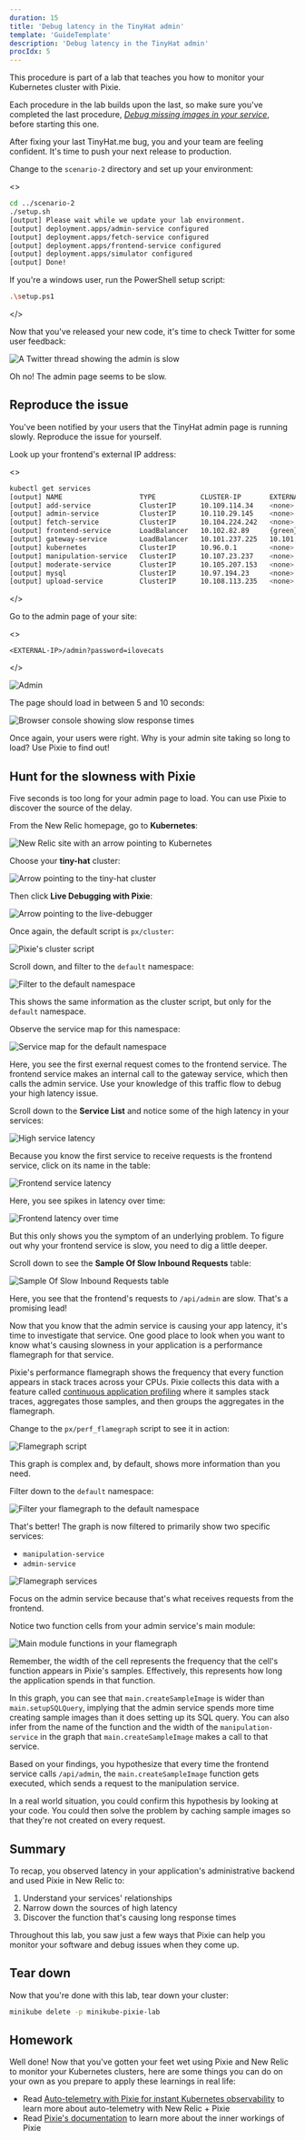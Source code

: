 ```yaml
---
duration: 15
title: 'Debug latency in the TinyHat admin'
template: 'GuideTemplate'
description: 'Debug latency in the TinyHat admin'
procIdx: 5
---
```


<Callout variant="course" title="lab">

This procedure is part of a lab that teaches you how to monitor your Kubernetes cluster with Pixie.

Each procedure in the lab builds upon the last, so make sure you've completed the last procedure, [_Debug missing images in your service_](/collect-data/pixie/scenario-1), before starting this one.

</Callout>

After fixing your last TinyHat.me bug, you and your team are feeling confident. It's time to push your next release to production.

Change to the `scenario-2` directory and set up your environment:

<>

```bash
cd ../scenario-2
./setup.sh
[output] Please wait while we update your lab environment.
[output] deployment.apps/admin-service configured
[output] deployment.apps/fetch-service configured
[output] deployment.apps/frontend-service configured
[output] deployment.apps/simulator configured
[output] Done!
```

<Callout variant="important">

If you're a windows user, run the PowerShell setup script:

```sh
.\setup.ps1
```

</Callout>

</>

Now that you've released your new code, it's time to check Twitter for some user feedback:

![A Twitter thread showing the admin is slow](../../../images/pixie/scenario-2-twitter.png)

Oh no! The admin page seems to be slow.

## Reproduce the issue

You've been notified by your users that the TinyHat admin page is running slowly. Reproduce the issue for yourself.

<Steps>

<Step>

Look up your frontend's external IP address:

<>

```bash
kubectl get services
[output] NAME                   TYPE           CLUSTER-IP       EXTERNAL-IP      PORT(S)        AGE
[output] add-service            ClusterIP      10.109.114.34    <none>           80/TCP         20m
[output] admin-service          ClusterIP      10.110.29.145    <none>           80/TCP         20m
[output] fetch-service          ClusterIP      10.104.224.242   <none>           80/TCP         20m
[output] frontend-service       LoadBalancer   10.102.82.89     {green}10.102.82.89     {normal}80:32161/TCP   20m
[output] gateway-service        LoadBalancer   10.101.237.225   10.101.237.225   80:32469/TCP   20m
[output] kubernetes             ClusterIP      10.96.0.1        <none>           443/TCP        20m
[output] manipulation-service   ClusterIP      10.107.23.237    <none>           80/TCP         20m
[output] moderate-service       ClusterIP      10.105.207.153   <none>           80/TCP         20m
[output] mysql                  ClusterIP      10.97.194.23     <none>           3306/TCP       20m
[output] upload-service         ClusterIP      10.108.113.235   <none>           80/TCP         20m
```

</>

</Step>

<Step>

Go to the admin page of your site:

<>

```
<EXTERNAL-IP>/admin?password=ilovecats
```

</>

![Admin](../../../images/pixie/admin.png)

The page should load in between 5 and 10 seconds:

![Browser console showing slow response times](../../../images/pixie/admin-delay.png)

Once again, your users were right. Why is your admin site taking so long to load? Use Pixie to find out!

</Step>

</Steps>

## Hunt for the slowness with Pixie

Five seconds is too long for your admin page to load. You can use Pixie to discover the source of the delay.

<Steps>

<Step>

From the New Relic homepage, go to **Kubernetes**:

![New Relic site with an arrow pointing to Kubernetes](../../../images/pixie/nr-kubernetes.png)

</Step>

<Step>

Choose your **tiny-hat** cluster:

![Arrow pointing to the tiny-hat cluster](../../../images/pixie/tiny-hat-cluster.png)

</Step>

<Step>


Then click **Live Debugging with Pixie**:

![Arrow pointing to the live-debugger](../../../images/pixie/live-debugging.png)

</Step>

<Step>

Once again, the default script is `px/cluster`:

![Pixie's cluster script](../../../images/pixie/scripts.png)

</Step>

<Step>

Scroll down, and filter to the `default` namespace:

![Filter to the default namespace](../../../images/pixie/default-namespace.png)

This shows the same information as the cluster script, but only for the `default` namespace.

</Step>

<Step>

Observe the service map for this namespace:

![Service map for the default namespace](../../../images/pixie/default-service-map.png)

Here, you see the first exernal request comes to the frontend service. The frontend service makes an internal call to the gateway service, which then calls the admin service. Use your knowledge of this traffic flow to debug your high latency issue.

</Step>

<Step>

Scroll down to the **Service List** and notice some of the high latency in your services:

![High service latency](../../../images/pixie/high-latency.png)

</Step>

<Step>

Because you know the first service to receive requests is the frontend service, click on its name in the table:

![Frontend service latency](../../../images/pixie/frontend-service-latency.png)

Here, you see spikes in latency over time:

![Frontend latency over time](../../../images/pixie/frontend-latency-spikes.png)

But this only shows you the symptom of an underlying problem. To figure out why your frontend service is slow, you need to dig a little deeper.

</Step>

<Step>

Scroll down to see the **Sample Of Slow Inbound Requests** table:

![Sample Of Slow Inbound Requests table](../../../images/pixie/sample-of-slow-requests.png)

Here, you see that the frontend's requests to `/api/admin` are slow. That's a promising lead!

Now that you know that the admin service is causing your app latency, it's time to investigate that service. One good place to look when you want to know what's causing slowness in your application is a performance flamegraph for that service.

Pixie's performance flamegraph shows the frequency that every function appears in stack traces across your CPUs. Pixie collects this data with a feature called [continuous application profiling](https://docs.pixielabs.ai/tutorials/pixie-101/profiler/) where it samples stack traces, aggregates those samples, and then groups the aggregates in the flamegraph.

</Step>

<Step>

Change to the `px/perf_flamegraph` script to see it in action:

![Flamegraph script](../../../images/pixie/flamegraph-script.png)

This graph is complex and, by default, shows more information than you need.

</Step>

<Step>

Filter down to the `default` namespace:

![Filter your flamegraph to the default namespace](../../../images/pixie/flamegraph-default-namespace.png)

That's better! The graph is now filtered to primarily show two specific services:

- `manipulation-service`
- `admin-service`

![Flamegraph services](../../../images/pixie/flamegraph-services.png)

Focus on the admin service because that's what receives requests from the frontend.

</Step>

<Step>

Notice two function cells from your admin service's main module:

![Main module functions in your flamegraph](../../../images/pixie/two-functions.png)

Remember, the width of the cell represents the frequency that the cell's function appears in Pixie's samples. Effectively, this represents how long the application spends in that function.

In this graph, you can see that `main.createSampleImage` is wider than `main.setupSQLQuery`, implying that the admin service spends more time creating sample images than it does setting up its SQL query. You can also infer from the name of the function and the width of the `manipulation-service` in the graph that `main.createSampleImage` makes a call to that service.

Based on your findings, you hypothesize that every time the frontend service calls `/api/admin`, the `main.createSampleImage` function gets executed, which sends a request to the manipulation service.

In a real world situation, you could confirm this hypothesis by looking at your code. You could then solve the problem by caching sample images so that they're not created on every request.

</Step>

</Steps>


## Summary

To recap, you observed latency in your application's administrative backend and used Pixie in New Relic to:

1. Understand your services' relationships
2. Narrow down the sources of high latency
3. Discover the function that's causing long response times

Throughout this lab, you saw just a few ways that Pixie can help you monitor your software and debug issues when they come up.

## Tear down

Now that you're done with this lab, tear down your cluster:

```bash
minikube delete -p minikube-pixie-lab
```

## Homework

Well done! Now that you've gotten your feet wet using Pixie and New Relic to monitor your Kubernetes clusters, here are some things you can do on your own as you prepare to apply these learnings in real life:

- Read [Auto-telemetry with Pixie for instant Kubernetes observability](https://docs.newrelic.com/docs/auto-telemetry-pixie/get-started-auto-telemetry-pixie/) to learn more about auto-telemetry with New Relic + Pixie
- Read [Pixie's documentation](https://docs.pixielabs.ai/) to learn more about the inner workings of Pixie
